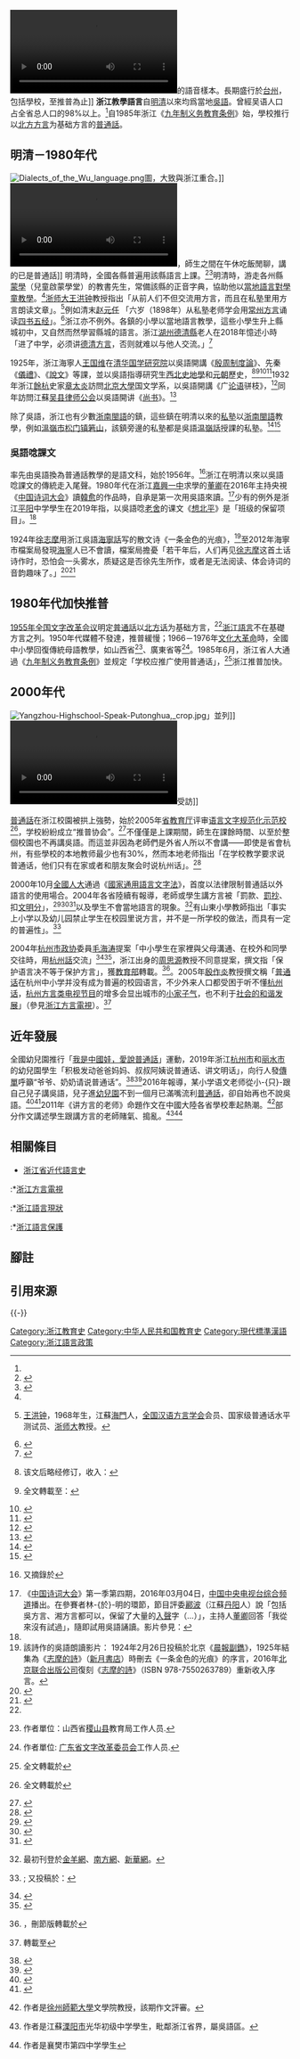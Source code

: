 {{Original research|time=2021-11-25T09:53:14+00:00}}
{{Chinese languages in society}}
[[File:WIKITONGUES_Charles_speaking_Linhainese_吴语临海方言.webm|thumb]]的語音樣本。長期盛行於[[台州市|台州]]，包括學校，至推普為止]]
'''浙江教學語言'''自[[明朝|明]][[清朝|清]]以來均爲當地[[吳語|吳語]]。曾經吴语人口占全省总人口的98%以上。<ref name="浙江日报2005-04-07"/>自1985年浙江《[[中华人民共和国义务教育法|九年制义务教育条例]]》始，學校推行以[[北方方言|北方方言]]为基础方言的[[普通話|普通話]]。

==明清－1980年代==
{{See also|中國地方語言教學
}}
[[File:Dialects_of_the_Wu_language.png|thumb]]圖，大致與浙江重合。]]
[[File:2019-04-13_浙江一小学学生表现好能和校长一起吃饭_校长称不怕争议.webm|thumb]]，師生之間在午休吃飯閒聊，講的已是普通話]]
明清時，全國各縣普遍用該縣語言上課。<ref name="2013江巧珍">{{cite journal|title=徽语区方言的特点与成因初探|journal=《黄山学院学报》|page=50-53|date=2003年11月|issue=4|last1=江巧珍|last2=孫承平|url=http://www.cqvip.com/qk/84605a/200304/8769070.html|archiveurl=|archivedate=}}</ref><ref>{{cite journal|title=普通话要继续推广|journal=《[[语文建设|语文建设]]》|date=1963|issue=9|author=基达|url=http://www.cqvip.com/qk/81729x/196309/89877483495754514857484849.html|7=|access-date=2020-12-14|archive-date=2020-09-26|archive-url=https://web.archive.org/web/20200926011755/https://kxlogo.knet.cn/seallogo.dll?sn=e14032650010147566bo5t000000&size=4|dead-url=no}}</ref>明清時，游走各州縣[[蒙學|蒙學]]（兒童啟蒙學堂）的教書先生，常備該縣的正音字典，協助他以[[中國地方語言教學|當地語言對學童教學]]。<ref name="2013江巧珍"/>[[浙师大|浙师大]][[王洪钟_(1968年)|王洪钟]]教授指出「从前人们不但交流用方言，而且在私塾里用方言朗读文章」。<ref>{{cite news|title=竞选者最年长者85岁 “老金华”竞选方言发音人火暴|newspaper=金华新闻网|last1=金璐|last2=林楚依|date=2012-07-25|url=https://zjnews.zjol.com.cn/system/2012/07/25/018683190.shtml|archiveurl=https://web.archive.org/web/20210216125140/https://zjnews.zjol.com.cn/system/2012/07/25/018683190.shtml|archivedate=2021-02-16|accessdate=2021-03-01|dead-url=no}} [[王洪钟_(1968年)|王洪钟]]，1968年生，江蘇[[海門|海門]]人，[[全国汉语方言学会|全国汉语方言学会]]会员、国家级普通话水平测试员、[[浙师大|浙师大]]教授。</ref>例如清末[[赵元任|赵元任]] 「六岁（1898年）从私塾老师学会用[[常州方言|常州方言]]诵读[[四书五经|四书五经]]」。<ref>{{cite news|title=方言大师赵元任|newspaper=[[清华大学|清华大学]]新闻网-轉自[[中華讀書報|中華讀書報]]|date=2001-08-15|last=冯爱珍|first=|url=https://news.tsinghua.edu.cn/info/1384/48912.htm|archiveurl=https://web.archive.org/web/20210216130852/https://news.tsinghua.edu.cn/info/1384/48912.htm|archivedate=2021-02-16|accessdate=2021-03-08|dead-url=no}}</ref>浙江亦不例外。各鎮的小學以當地語言教學，這些小學生升上縣城初中，又自然而然學習縣城的語言。浙江[[湖州市|湖州]][[德清縣|德清縣]]老人在2018年憶述小時「进了中学，必须讲[[德清方言|德清方言]]，否则就难以与他人交流。」<ref name="浙江日报20180410">{{cite news|title=你能听懂几种方言|date=2018-04-10|work=[[德清新聞|德清新聞]]|publisher=[[德清县广播电视台|德清县广播电视台]]|page=第6頁|url=http://dqxw.yunpaper.cn/Article/index/aid/3717877.html|archiveurl=https://web.archive.org/web/20210130061438/http://dqxw.yunpaper.cn/Article/index/aid/3717877.html|archivedate=2021-01-30|accessdate=2021-02-01|dead-url=no}}</ref>

1925年，浙江海寧人[[王国维|王国维]]在[[清华国学研究院|清华国学研究院]]以吳語開講《[[殷周制度論|殷周制度論]]》、先秦《[[儀禮|儀禮]]》、《[[說文|說文]]》等課，並以吳語指導研究生[[西北史地學|西北史地學]]和[[元朝|元朝]]歷史，<ref>{{cite book|chapter=〈王国维之生平、学行与文化精神〉|last=彭华|chapter-url=http://web.archive.org/web/20200812212253/https://www.rujiazg.com/article/2359|editor=舒大刚|title=《儒藏论坛: 第四辑》|location=成都|publisher=巴蜀书社|date=2009年12月|ISBN=9787807525554}} 该文后略经修订，收入：{{cite book|title=《王国维儒学论集》|publisher=四川大学出版社|date=2010年11月|location=成都|editor=彭华|page=「代前言」頁}}</ref><ref>{{cite book|chapter=王国维与清华国学研究院|title=《清华人物志（一）》|editor=清华大学校史组|publisher=[[清华大学出版社|清华大学出版社]]|date=1983年|last=孙敦恒}} 全文轉載至：{{cite web|title=王国维与清华国学研究院|date=2011-04-08|url=https://www.edu.cn/edu/gao_deng/zhuan_ti/Tsinghua100/dashi/201104/t20110408_598454.shtml|work=中國教育網|archiveurl=https://web.archive.org/web/20210217145632/https://www.edu.cn/edu/gao_deng/zhuan_ti/Tsinghua100/dashi/201104/t20110408_598454.shtml|archivedate=2021-02-17|access-date=2021-05-04|dead-url=no}}</ref><ref>{{cite news|title=倾听海宁之声—走近海宁方言|newspaper=[[浙江财经大学东方学院|浙江财经大学东方学院]]|date=2013-06-20|last=|first=|url=https://www.zufedfc.edu.cn/info/1023/2004.htm|archiveurl=https://web.archive.org/web/20210216041030/https://www.zufedfc.edu.cn/info/1023/2004.htm|archivedate=2021-02-16|quote=在讲到海宁名人和方言的部分时，姚若丰老师着重向大家介绍了[[王国维|王国维]]、[[章克标|章克标]]、[[胡明扬|胡明扬]]和[[徐志摩|徐志摩]]，和大家分享了很多这些名人与[[海宁方言|海宁方言]]间的趣事。任教清华之时，王国维先生的授课以海宁方言为主|accessdate=2021-04-06|dead-url=no}}</ref><ref>{{cite av media|title=王国维的学术三境界（謄稿）|publisher=[[中國中央電視台科教頻道|央視科教頻道]]《[[百家講壇|百家講壇]]》|date=2004-11-05|people=[[姚淦铭|姚淦铭]]（講者）|first=|url=http://blog.sina.com.cn/s/blog_16e6a344c0102y1e0.html|archiveurl=https://web.archive.org/web/20210422161157/http://blog.sina.com.cn/s/blog_16e6a344c0102y1e0.html|archivedate=2021-04-22|access-date=2021-04-20|dead-url=no}}</ref>1932年浙江[[餘杭|餘杭]]史家[[章太炎|章太炎]]訪問[[北京大學|北京大學]]国文学系，以吳語開講《广[[论语|论语]]骈枝》，<ref>{{cite journal|last=桑兵|title=章太炎晚年北游讲学的文化象征|journal= 《历史研究》|date=2002|issue=4|}}</ref>同年訪問江蘇[[吴县律师公会|吴县律师公会]]以吳語開讲《[[尚书_(书)|尚书]]》。<ref>{{cite journal|last=桑兵|title=章太炎晚年北游讲学的文化象征|journal=《历史研究》|date=2002|issue=4|page=註釋第5-6條|url=https://www.douban.com/group/topic/48864036/|archiveurl=https://web.archive.org/web/20210216122615/https://www.douban.com/group/topic/48864036/|archivedate=2021-02-16|access-date=2021-03-15|dead-url=no}}</ref>

除了吳語，浙江也有少數[[浙南閩語|浙南閩語]]的鎮，這些鎮在明清以來的[[私塾|私塾]]以[[浙南閩語|浙南閩語]]教學，例如[[溫嶺市|溫嶺市]][[松门镇|松门镇]][[箬山|箬山]]，該鎮旁邊的私塾都是吳語[[温嶺話|温嶺話]]授課的私塾。<ref>{{cite news|title=他在箬山办起“慎思堂”私塾——“山梅先”小传|newspaper=[[台州晚报|台州晚报]]|date=2020-08-31|last=林作标|first=|url=http://www.taizhou.com.cn/wenhua/2020-08/31/content_6372806.htm|archiveurl=https://web.archive.org/web/20210216140239/http://webcache.googleusercontent.com/search?q=cache%3AWg-oqT3a9kYJ%3Awww.taizhou.com.cn%2Fwenhua%2F2020-08%2F31%2Fcontent_6372806.htm+|archivedate=2021-02-16|accessdate=2021-05-11|dead-url=no}}</ref><ref>{{cite news|title=【渔家风情剪艺】浙江省温岭郭献忠先生剪纸艺术赏析|newspaper=中华剪纸艺术|date=2018-02-08|last=郭竹萍|last2=杨帆|last3=何贤顺|first=|url=https://www.sohu.com/a/221611927_656756|archiveurl=https://web.archive.org/web/20210217085357/https://www.sohu.com/a/221611927_656756|archivedate=2021-02-17|accessdate=2021-05-25|dead-url=no}}</ref>

===吳語唸課文===
率先由吳語換為普通話教學的是語文科，始於1956年。<ref name="推广普通话的指示">{{cite news|title=国务院关于推广普通话的指示（1956年2月6日）|newspaper=中央政府门户网站|date=2005-08-02|last=[[周恩来|周恩来]]|first=|url=http://www.gov.cn/test/2005-08/02/content_19132.htm|archiveurl=https://web.archive.org/web/20051210092310/http://www.gov.cn/test/2005-08/02/content_19132.htm|archivedate=2005-12-10|accessdate=2020-12-14|dead-url=no}} 又摘錄於{{cite web|url=http://www.china-language.gov.cn/63/2008_3_10/1_63_3386_0_1205124588531.html|last=[[袁钟瑞|袁钟瑞]]|title=《话说推普》[话题六] 新中国的推广普通话工作|archiveurl=https://web.archive.org/web/20170113163415/http://www.china-language.gov.cn/63/2008_3_10/1_63_3386_0_1205124588531.html|archivedate=2017-01-13|work=中國語言文字網|publisher=教育部语言文字应用研究所|date=2008-03-10}}</ref>浙江在明清以來以吳語唸課文的傳統走入尾聲。1980年代在浙江[[嘉興一中|嘉興一中]]求學的[[董卿|董卿]]在2016年主持央視《[[中国诗词大会|中国诗词大会]]》讀[[韓愈|韓愈]]的作品時，自承是第一次用吳語來讀。<ref>《[[中国诗词大会|中国诗词大会]]》第一季第四期，2016年03月04日，[[中国中央电视台综合频道|中国中央电视台综合频道]]播出。在參賽者林-{於}-明的環節，節目評委[[酈波|酈波]]（江蘇[[丹阳市|丹阳]]人）說「包括吳方言、湘方言都可以，保留了大量的[[入聲|入聲]]字（...）」，主持人[[董卿|董卿]]回答「我從來沒有試過」，隨即試用吳語誦讀。影片參見：{{cite web|title=[中国诗词大会]个人追逐赛 挑战者：林於明|url=https://www.youtube.com/watch?v=xRxF3dc1HzQ&t=2m18s|work=YouTube|date=2016-03-22}}</ref>少有的例外是浙江[[平阳县|平阳]]中学學生在2019年指，以吳語唸[[老舍|老舍]]的课文《[[想北平|想北平]]》是「班级的保留项目」。<ref name="2019平阳"/>

1924年[[徐志摩|徐志摩]]用浙江吳語[[海寧話|海寧話]]写的散文诗《一条金色的光痕》，<ref>該詩作的吳語朗讀影片：{{cite web|title=徐志摩《一条金色的光痕》吴语·海宁硖石方言|url=https://www.youtube.com/watch?v=89NwbybzpL4|work=YouTube|access-date=2021-02-04|archive-date=2021-02-08|archive-url=https://web.archive.org/web/20210208060615/https://www.youtube.com/watch?v=89NwbybzpL4|dead-url=no}} 1924年2月26日投稿於北京《[[晨報副鐫|晨報副鐫]]》，1925年結集為《[[志摩的詩|志摩的詩]]》（[[新月書店|新月書店]]）時刪去《一条金色的光痕》的序言，2016年[[北京联合出版公司|北京联合出版公司]]復刻《[[志摩的詩|志摩的詩]]》（ISBN 978-7550263789）重新收入序言。</ref>至2012年海寧市檔案局發現[[海寧|海寧]]人已不會讀，檔案局擔憂「若干年后，人们再见[[徐志摩|徐志摩]]这首土话诗作时，恐怕会一头雾水，质疑这是否徐先生所作，或者是无法阅读、体会诗词的音韵趣味了。」<ref>{{cite news|title=保护方言与推广普通话不矛盾 方言代表着一些地方的特色文化和底蕴|date=2012-02-16|publisher=[[秀洲新闻网|秀洲新闻网]]——轉自[[嘉兴日报|嘉兴日报]]|author=徐宁|url=http://jxxznews.zjol.com.cn/xznews/system/2012/02/16/014745342.shtml|archiveurl=https://web.archive.org/web/20200926011833/http://jxxznews.zjol.com.cn/xznews/system/2012/02/16/014745342.shtml|archivedate=2020-09-26|accessdate=2020-12-14|dead-url=no}}</ref><ref>{{cite news|title=徐志摩的土白诗读起来有点难 90后大多不会说土话 专家建议应让方言回归生活|newspaper=[[南湖晚报|南湖晚报]]|date=2012-02-15|page=09版|last=沈静|first=|url=https://zjnews.zjol.com.cn/system/2012/02/16/018202952.shtml|archiveurl=https://web.archive.org/web/20210210171044/https://zjnews.zjol.com.cn/system/2012/02/16/018202952.shtml|archivedate=2021-02-10|accessdate=2021-02-15|dead-url=no}}</ref>

==1980年代加快推普==
[[1955年全国文字改革会议|1955年全国文字改革会议]]明定[[普通話|普通話]]以[[官話|北方话]]为基础方言，<ref name="推广普通话的指示"/>[[浙江語言|浙江語言]]不在基礎方言之列。1950年代媒體不發達，推普緩慢；1966－1976年[[文化大革命|文化大革命]]時，全國中小學回復傳統母語教學，如山西省<ref>{{cite journal|title=我县推广普通话工作的几点做法|journal=《语文建设》|date=1983|issue=9|author=苏德龙|url=http://www.cqvip.com/qk/81729x/198309/89877483495756514857484950.html|7=|access-date=2020-09-24|archive-date=2020-09-26|archive-url=https://web.archive.org/web/20200926011759/http://www.cqvip.com/qk/81729x/198309/89877483495756514857484950.html|dead-url=no}} 作者單位：山西省[[稷山县|稷山县]]教育局工作人员.</ref>、廣東省等<ref>{{cite journal|title=领导重视是推广普通话的关键|journal=《语文建设》|date=1982|issue=3|author=陈湘|url=http://www.cqvip.com/qk/81729x/198203/89877483495756504851484853.html|7=|access-date=2020-12-14|archive-date=2020-09-26|archive-url=https://web.archive.org/web/20200926011800/http://www.cqvip.com/qk/81729x/198203/89877483495756504851484853.html|dead-url=no}} 作者單位: [[廣東省語委|广东省文字改革委员会]]工作人员.</ref>。1985年6月，浙江省人大通過《[[中华人民共和国义务教育法|九年制义务教育条例]]》並规定「学校应推广使用普通话」，<ref>{{cite news|date=1985-06-13|title=浙江省实行九年制义务教育条例|author=|publisher=|url=|archiveurl=|archivedate=}} 全文轉載於{{cite news|date=2003-10-10|title=浙江省实行九年制义务教育条例|author=|publisher=[[杭州市人大|杭州市人大]]官網|url=http://www.hzrd.gov.cn/wxzl/flfg/zjsfg/200310/t20031010_224414.html|archiveurl=https://web.archive.org/web/20200902221435/http://www.hzrd.gov.cn/wxzl/flfg/zjsfg/200310/t20031010_224414.html|archivedate=2020-09-02|accessdate=2020-12-14|dead-url=no}}</ref>{{noteTag|浙江比全國早一年推行義務教育。1986年4月，[[第六届全国人民代表大会|第六届全国人大]]通過《[[中华人民共和国义务教育法|义务教育法]]》<ref>{{Cite web|title=中华人民共和国义务教育法（主席令第五十二号）|url=http://www.gov.cn/flfg/2006-06/30/content_323302.htm|author=|date=1986-04-12|format=|work=中国中央人民政府|archive-url=https://web.archive.org/web/20191029071939/http://www.gov.cn/flfg/2006-06/30/content_323302.htm|archive-date=2019-10-29}}</ref>
}}浙江推普加快。

==2000年代==
[[File:Yangzhou-Highschool-Speak-Putonghua,_crop.jpg|thumb]]」並列]]
[[File:杭州文晖中学出新规：家校微信群拒绝家长点赞,防家长拍马屁.webm|thumb]]受訪]]

[[普通話|普通話]]在浙江校園被拱上強勢，始於2005年[[浙江省教育厅|省教育厅]]评审[[语言文字规范化示范校|语言文字规范化示范校]]<ref>{{cite news|date=2005-05-31|title=《浙江省教育厅、浙江省语言文字工作委员会关于开展语言文字规范化示范校创建活动的通知》（浙教语〔2005〕64号）}}全文轉載於{{cite news|date=2006-11-14|title=浙教语〔2005〕64号|author=|publisher=[[浙江省教育厅|浙江省教育厅]]官網|url=http://jyt.zj.gov.cn/art/2006/11/14/art_1532975_27485799.html|archiveurl=https://web.archive.org/web/20200902175413/http://jyt.zj.gov.cn/art/2006/11/14/art_1532975_27485799.html|archivedate=2020-09-02|accessdate=2020-12-14|dead-url=no}}</ref>，学校紛紛成立“推普协会”。<ref>{{cite news|date=2007-08-13|title=引领示范，服务社会|author=|publisher=[[金华市教育局|金华市教育局]]官網|url=http://jyj.jinhua.gov.cn/tslm/jyzt/yywz/200710/t20071025_934287_1.html|archiveurl=https://web.archive.org/web/20200902180945/http://jyj.jinhua.gov.cn/tslm/jyzt/yywz/200710/t20071025_934287_1.html|archivedate=2020-09-02|accessdate=2020-12-14|dead-url=no}}</ref>不僅僅是上課期間，師生在課餘時間、以至於整個校園也不再講吳語。而這並非因為老師們是外省人所以不會講——即使是省會杭州，有些學校的本地教师最少也有30%，然而本地老师指出「在学校教学要求说普通话，他们只有在家或者和朋友聚会时说杭州话」。<ref>{{cite news|title=爸妈都是杭州人 为什么讲杭州话的孩子越来越少了|newspaper=新浪浙江——轉自[[都市快报|都市快报]]|date=|last=黄莺|first=|url=http://zj.sina.com.cn/news/2020-12-23/detail-iiznctke7986883.shtml|archiveurl=https://web.archive.org/web/20210125145620/http://zj.sina.com.cn/news/2020-12-23/detail-iiznctke7986883.shtml|archivedate=2021-01-25|accessdate=2021-02-15|dead-url=no}}</ref>

2000年10月[[第九屆全國人大|全國人大]]通過《[[國家通用語言文字法|國家通用語言文字法]]》，首度以法律限制普通話以外語言的使用場合。2004年各省陸續有報導，老師或學生講方言被「罰款、[[罰抄|罰抄]]、扣[[文明分|文明分]]」，<ref name="东南快报2004">{{cite news|title=请你评说校园禁讲福州话|publisher=新浪——轉自[[东南快报|东南快报]]|date=2004-12-07|author=|url=http://news.sina.com.cn/c/2004-12-07/13204456386s.shtml|archiveurl=https://web.archive.org/web/20150123084507/http://news.sina.com.cn/c/2004-12-07/13204456386s.shtml|archivedate=2015-01-23|accessdate=2020-12-14|dead-url=no}}</ref><ref>{{cite news|title=网传冼村小学禁说粤语 校长称禁止所有方言|newspaper=[[南方都市报|南方都市报]]|date= 2012-05-14|author=张钊|url=http://web.archive.org/web/20120517184053/news.gd.sina.com.cn/news/20120514/1293170.html|archiveurl=http://web.archive.org/web/20120517184053/news.gd.sina.com.cn/news/20120514/1293170.html|archivedate=2012-05-17}}</ref><ref>{{cite news|title=禁讲方言的学校才该被扣文明分|newspaper=新浪——轉自[[信息时报|信息时报]]|date=2012-05-15|last=周云|first=|url=http://news.gd.sina.com.cn/news/20120515/1293659.html|archiveurl=|archivedate=}}</ref>以及學生不會當地語言的現象。<ref>{{cite news|title=[讨论] 粤语衰落谁之过？|publisher=湘里妹子|date=2003-12-04|author=youyou|url=http://www.xlmz.net/forum/forum.php?mod=viewthread&tid=2523&extra=page%3D1|archiveurl=https://web.archive.org/web/20201006092827/http://www.xlmz.net/forum/forum.php?mod=viewthread&tid=2523&extra=page%3D1|archivedate=2020-10-06|accessdate=2020-12-14|dead-url=no}} 最初刊登於[[金羊網|金羊網]]、[[南方網|南方網]]、[[新華網|新華網]]。</ref>有山東小學教師指出「事实上小学以及幼儿园禁止学生在校园里说方言，并不是一所学校的做法，而具有一定的普遍性」。<ref>{{cite news|title=小学禁讲方言值得提倡|newspaper=中新网——轉自[[合肥晚报|合肥晚报]]|date=2012-05-15|author=张立美|url=http://www.chinanews.com/edu/2012/05-15/3890256.shtml|archiveurl=https://web.archive.org/web/20120516011606/http://www.chinanews.com/edu/2012/05-15/3890256.shtml|archivedate=2012-05-16|accessdate=2020-12-14|dead-url=no}}; 又投稿於：{{cite news|title=别以文化视角审视小学禁说方言|newspaper=[[华声在线|华声在线]]|publisher=[[湖南日报报业集团|湖南日报报业集团]]|date=2012-05-16|author=张立美|url=http://opinion.voc.com.cn/article/201205/201205161149038172.html|archiveurl=https://web.archive.org/web/20201012194631/http://opinion.voc.com.cn/article/201205/201205161149038172.html|archivedate=2020-10-12|quote=事实上小学以及幼儿园禁止学生在校园里说方言，并不是一所学校的做法，而具有一定的普遍性|accessdate=2020-12-14|dead-url=no}}</ref>{{noteTag|1=张立美，2011年[[揚州大學|揚州大學]]碩士，<ref>{{cite journal|title=高中语文校本课程开发与实施研究|journal=[[揚州大學|揚州大學]]學科教學（語文）碩士論文|date=|issue=|last=张立美|first=|url=|archiveurl=|archivedate=}}</ref>山東临沂[[蒙阴县|蒙阴县]]教育局所屬小學教師。<ref>{{cite journal|title=专科生就业率最高是市场的选择|journal=《青年教师》|date=2016|issue=7|last=张立美|first=|url=|archiveurl=|archivedate=}} 作者單位：临沂市[[蒙阴县|蒙阴县]][[高都镇_(蒙阴县)|高都镇]]洪沟联小</ref><ref>{{cite news|title=让朗读成为校园最美的风景——蒙阴县教体局开展大阅读工程|newspaper=蒙阴县教体局|date=2020-11-23|last=|first=|url=http://www.mrxinwen.com/articleid/302586.html|archiveurl=https://web.archive.org/web/20201126172147/http://www.mrxinwen.com/articleid/302586.html|archivedate=2020-11-26|accessdate=2020-12-14|dead-url=no}}</ref>
}}

2004年[[杭州市政协|杭州市政协]]委員[[毛海涛|毛海涛]]提案「中小學生在家裡與父母溝通、在校外和同學交往時，用[[杭州話|杭州話]]交流」<ref>{{cite news|date=2004-02-22|title=政协委员：保护杭州话及文化|author=|location=杭州|publisher=新浪網——轉自[[都市快报|都市快报]]|url=http://news.sina.com.cn/c/2004-02-22/09511866029s.shtml|archiveurl=https://web.archive.org/web/20040413084938/http://news.sina.com.cn/c/2004-02-22/09511866029s.shtml|archivedate=2004-04-13|accessdate=2020-12-14|dead-url=no}}</ref><ref>{{cite news|date=2008-10-20|title=拯救方言就是拯救地方文化|author=苏雁|work=[[光明日报|光明日报]]|url=http://www.gmw.cn/01gmrb/2008-10/20/content_850216.htm|archiveurl=https://web.archive.org/web/20200902192522/http://www.gmw.cn/01gmrb/2008-10/20/content_850216.htm|archivedate=2020-09-02|accessdate=2020-12-14|dead-url=no}}</ref>，浙江出身的[[周思源_(1938年)|周思源]]教授不同意提案，撰文指「保护语言决不等于保护方言」，獲[[中華人民共和國教育部|教育部]]轉載。<ref>{{cite news|date=2004-06-23|title=杭州方言何需保护|author=[[周思源_(1938年)|周思源]]|url=|publisher=[[光明日報社|光明日報社]]|work=[[中华读书报|中华读书报]]|archiveurl=|archivedate=}}，刪節版轉載於{{cite news|date=2005-09-02|title=杭州方言何需保护|author=|url=http://www.moe.gov.cn/jyb_xwfb/xw_ft/moe_46/moe_1055/tnull_11948.html|publisher=[[中華人民共和國教育部|中華人民共和國教育部]]官網|archiveurl=https://web.archive.org/web/20200902164504/http://www.moe.gov.cn/jyb_xwfb/xw_ft/moe_46/moe_1055/tnull_11948.html|archivedate=2020-09-02|accessdate=2020-12-14|dead-url=no}}</ref>。2005年[[殷作炎|殷作炎]]教授撰文稱「[[普通话|普通话]]在杭州中小学并没有成为普遍的校园语言，不少外来人口都受困于听不懂[[杭州话|杭州话]]，[[浙江方言電視|杭州方言类电视节目]]的增多会显出城市的[[小家子气|小家子气]]，也不利于[[和諧社會|社会的和谐发展]]」（參見[[浙江方言電視|浙江方言電視]]）。<ref name="浙江日报2005-04-07">{{cite news|date=2005-04-07|work=《[[浙江日报|浙江日报]]》|title=標題不詳|last=}} 轉載至{{cite news|date=2005-09-02|title=方言类节目引出的争议|author=|publisher=[[中華人民共和國教育部|中華人民共和國教育部]]官網|url=http://www.moe.gov.cn/jyb_xwfb/xw_ft/moe_46/moe_1055/tnull_11947.html|archiveurl=https://web.archive.org/web/20200903090924/http://www.moe.gov.cn/jyb_xwfb/xw_ft/moe_46/moe_1055/tnull_11947.html|archivedate=2020-09-03}}</ref>

==近年發展==
全國幼兒園推行「[[我是中國娃，愛說普通話|我是中國娃，愛說普通話]]」運動，2019年浙江[[杭州市|杭州市]]和[[丽水市|丽水市]]的幼兒園學生「积极发动爸爸妈妈、叔叔阿姨说普通话、讲文明话」，向行人發[[傳單|傳單]]呼籲“爷爷、奶奶请说普通话”。<ref>{{cite news|title=东藩幼儿园：我是中国娃，爱说普通话|publisher=[[萧山日报|萧山日报]]主辦[[萧山网|萧山网]]|date=2019-09-20|author=王余露|url=http://www.xsnet.cn/news/edu/2019_9/3127937.shtml|archiveurl=https://web.archive.org/web/20200915183410/http://www.xsnet.cn/news/edu/2019_9/3127937.shtml|archivedate=2020-09-15|accessdate=2020-09-15|dead-url=no}}</ref><ref>{{cite news|title=我是中国娃 爱说普通话|publisher=丽水市实验幼教集团的[[百家號|百家號]]|date=2019-09-22|author=|url=http://baijiahao.baidu.com/s?id=1645309809678240639|archiveurl=https://web.archive.org/web/20200915173632/http://baijiahao.baidu.com/s?id=1645309809678240639|archivedate=2020-09-15}}</ref>2016年報導，某小学语文老师從小-{只}-跟自己兒子講吳語，兒子進[[幼兒園|幼兒園]]不到一個月已滿嘴流利[[普通話|普通話]]，卻自始再也不說吳語。<ref name="都市快报20161026">{{cite news|title=在杭州你还在家讲方言吗？普通话最标准的地方在哪？|newspaper=杭州网——轉自[[都市快报|都市快报]]|date=2016-10-26|last=|first=|url=https://appm.hangzhou.com.cn/article_pc.php?id=206198|archiveurl=https://web.archive.org/web/20210210155042/https://appm.hangzhou.com.cn/article_pc.php?id=206198|archivedate=2021-02-10|quote=教了十几年小学语文的周老师，他和[[丈夫|爱人]]都是杭州本地人，[...]儿子还在妈妈肚里时，全家就一起讨论过，将来对孩子说什么话？意见一致：说杭州话。[...]儿子3岁读幼儿园之前，都说杭州话。全家人都没有提前教普通话，为此入园前还很担心，专门找老师说：“儿子没说过普通话，只会说杭州话，还请老师多多关照。”谁知道，进园一个月不到，儿子学会了一口流利的普通话，同时，杭州话一句也不说了。为了引导他说杭州话，周老师[...]|accessdate=2021-02-10|dead-url=no}}</ref><ref name="2019平阳">{{cite news|title=平阳市民，你会说方言吗？来看记者调查情况|newspaper=平阳新闻网|date=2019-07-19|publisher=平阳县委宣传部|author1=陈佳佳|author2=陈波|author3=盛炫炫|url=http://py.66wz.com/system/2019/07/19/013564962.shtml|archiveurl=https://web.archive.org/web/20190723143108/http://py.66wz.com/system/2019/07/19/013564962.shtml|archivedate=2019-07-23|accessdate=2020-12-14|dead-url=no}}</ref>2011年《讲方言的老师》命題作文在中國大陸各省學校牽起熱潮。<ref>{{cite journal|title=专家点评与亮分|journal=《语文教学与研究（读写天地）》|date=2011年4月|issue=12|author=张卫中|url=https://m.wendangwang.com/doc/38cd8b0d0a13daede0e3e0dc|archiveurl=https://web.archive.org/web/20201126140533/https://m.wendangwang.com/doc/38cd8b0d0a13daede0e3e0dc|archivedate=2020-11-26|publisher=华中师范大学|location=湖北武漢|access-date=2020-12-14|dead-url=no}} 作者是[[徐州師範大學|徐州師範大學]]文學院教授，該期作文評審。</ref>部分作文講述學生跟講方言的老師賭氣、搗亂。<ref>{{cite journal|title=讲方言的老师|journal=《语文教学与研究（读写天地）》|date=2011年4月|issue=12|author=史涛|url=http://www.yuyingchao.com/beike/html_qikan/qikan_ywjxyj_6/144859.html|archiveurl=https://web.archive.org/web/20200926011612/http://www.yuyingchao.com/beike/html_qikan/qikan_ywjxyj_6/144859.html|archivedate=2020-09-26|publisher=华中师范大学|location=湖北武漢|quote=|access-date=2020-12-14|dead-url=no}} 作者是江蘇[[溧阳市|溧阳市]]光华初级中学學生，毗鄰浙江省界，屬吳語區。</ref><ref>{{cite journal|title=讲方言的老师|journal=《语文教学与研究(读写天地)》|date=2011年4月|issue=12|author=吴梦婕|url=http://www.yuyingchao.com/beike/html_qikan/qikan_ywjxyj_6/144856.html|archiveurl=https://web.archive.org/web/20200918043121/http://www.yuyingchao.com/beike/html_qikan/qikan_ywjxyj_6/144856.html|archivedate=2020-09-18|publisher=华中师范大学|location=湖北武漢|access-date=2020-09-18|dead-url=no}} 作者是襄樊市第四中学學生</ref>

==相關條目==
{{Sister project 
| position =
| project = commons 
| text=更多影片，見维基共享资源的'''[[:commons:Category:Files_using_the_Chinese_languages|分類：漢語的影片]]''' 
| below=[[File:WIKITONGUES-_Ivy_speaking_Shanghainese.webm|thumbtime=23]] 
}}
*[[浙江省近代語言史|浙江省近代語言史]]
:*[[浙江方言電視|浙江方言電視]]
:*[[浙江語言現狀|浙江語言現狀]]
:*[[浙江語言保護|浙江語言保護]]

==腳註==
{{notefoot}}

==引用來源==
{{REFLIST|2}}
{{-}}
{{吳語}}
[[Category:浙江教育史|Category:浙江教育史]]
[[Category:中华人民共和国教育史|Category:中华人民共和国教育史]]
[[Category:現代標準漢語|Category:現代標準漢語]]
[[Category:浙江語言政策|Category:浙江語言政策]]